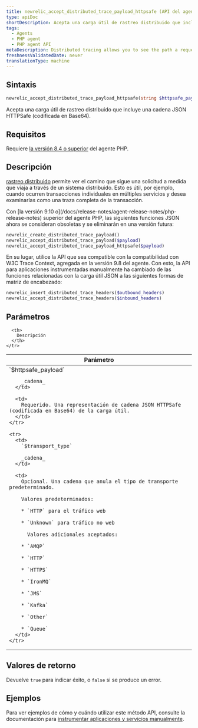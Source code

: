 ```yaml
---
title: newrelic_accept_distributed_trace_payload_httpsafe (API del agente PHP)
type: apiDoc
shortDescription: Acepta una carga útil de rastreo distribuido que incluye una cadena JSON HTTPSafe (codificada en Base64).
tags:
  - Agents
  - PHP agent
  - PHP agent API
metaDescription: Distributed tracing allows you to see the path a request takes as it travels through a distributed system. Use this API to accept an HTTPSafe/Base64 payload.
freshnessValidatedDate: never
translationType: machine
---
```


## Sintaxis

```php
newrelic_accept_distributed_trace_payload_httpsafe(string $httpsafe_payload, string $transport_type)
```

Acepta una carga útil de rastreo distribuido que incluye una cadena JSON HTTPSafe (codificada en Base64).

## Requisitos

Requiere [la versión 8.4 o superior](/docs/release-notes/agent-release-notes/php-release-notes) del agente PHP.

## Descripción

[rastreo distribuido](/docs/agents/php-agent/features/distributed-tracing-php) permite ver el camino que sigue una solicitud a medida que viaja a través de un sistema distribuido. Esto es útil, por ejemplo, cuando ocurren transacciones individuales en múltiples servicios y desea examinarlas como una traza completa de la transacción.

<Callout variant="important">
  Con [la versión 9.10 o](/docs/release-notes/agent-release-notes/php-release-notes) superior del agente PHP, las siguientes funciones JSON ahora se consideran obsoletas y se eliminarán en una versión futura:

  ```php
  newrelic_create_distributed_trace_payload()
  newrelic_accept_distributed_trace_payload($payload)
  newrelic_accept_distributed_trace_payload_httpsafe($payload)
  ```

  En su lugar, utilice la API que sea compatible con la compatibilidad con W3C Trace Context, agregada en la versión 9.8 del agente. Con esto, la API para aplicaciones instrumentadas manualmente ha cambiado de las funciones relacionadas con la carga útil JSON a las siguientes formas de matriz de encabezado:

  ```php
  newrelic_insert_distributed_trace_headers($outbound_headers)
  newrelic_accept_distributed_trace_headers($inbound_headers)
  ```
</Callout>

## Parámetros

<table>
  <thead>
    <tr>
      <th width="25%">
        Parámetro
      </th>

      <th>
        Descripción
      </th>
    </tr>
  </thead>

  <tbody>
    <tr>
      <td>
        `$httpsafe_payload`

        _cadena_
      </td>

      <td>
        Requerido. Una representación de cadena JSON HTTPSafe (codificada en Base64) de la carga útil.
      </td>
    </tr>

    <tr>
      <td>
        `$transport_type`

        _cadena_
      </td>

      <td>
        Opcional. Una cadena que anula el tipo de transporte predeterminado.

        Valores predeterminados:

        * `HTTP` para el tráfico web

        * `Unknown` para tráfico no web

          Valores adicionales aceptados:

        * `AMQP`

        * `HTTP`

        * `HTTPS`

        * `IronMQ`

        * `JMS`

        * `Kafka`

        * `Other`

        * `Queue`
      </td>
    </tr>
  </tbody>
</table>

## Valores de retorno

Devuelve `true` para indicar éxito, o `false` si se produce un error.

## Ejemplos

Para ver ejemplos de cómo y cuándo utilizar este método API, consulte la documentación para [instrumentar aplicaciones y servicios manualmente](/docs/agents/php-agent/features/distributed-tracing-php#manual).
